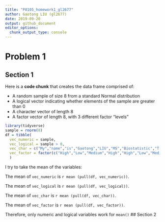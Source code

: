```yaml
---
title: "P8105_homework1_gl2677"
author: Gaotong LIU (gl2677)
date: 2019-09-20
output: github_document
editor_options: 
  chunk_output_type: console
---
```

# Problem 1
## Section 1
Here is a **code chunk** that creates the data frame comprised of:

*   A random sample of size 8 from a standard Normal distribution
*   A logical vector indicating whether elements of the sample are greater than 0
*   A character vector of length 8
*   A factor vector of length 8, with 3 different factor “levels”

```r
library(tidyverse)
sample = rnorm(8)
df = tibble(
  vec_numeric = sample,
  vec_logical = sample > 0,
  vec_char = c("My","name","is","Gaotong","LIU","MS","Biostatistic","T & M"),
  vec_factor = factor(c("High","Low","Medium","High","High","Low","Medium","Low"))
  )
```

I try to take the mean of the variables:

The mean of `vec_numeric` is `r mean (pull(df, vec_numeric))`.

The mean of `vec_logical` is `r mean (pull(df, vec_logical))`.

The mean of `vec_char` is `r mean (pull(df, vec_char))`.

The mean of `vec_factor` is `r mean (pull(df, vec_factor))`.

Therefore, only numeric and logical variables work for `mean()`
## Section 2



